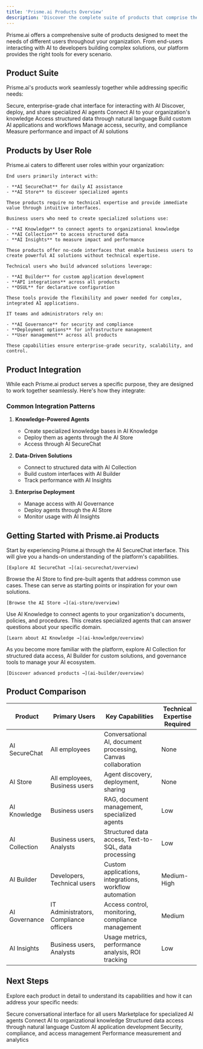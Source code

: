 ```yaml
---
title: 'Prisme.ai Products Overview'
description: 'Discover the complete suite of products that comprise the Prisme.ai platform'
---
```


Prisme.ai offers a comprehensive suite of products designed to meet the needs of different users throughout your organization. From end-users interacting with AI to developers building complex solutions, our platform provides the right tools for every scenario.

## Product Suite

Prisme.ai's products work seamlessly together while addressing specific needs:

<CardGroup cols={3}>
  <Card
    title="AI SecureChat"
    icon="message-bot"
    href="ai-securechat/overview"
    color="#4D7CFF"
  >
    Secure, enterprise-grade chat interface for interacting with AI
  </Card>
  <Card
    title="AI Store"
    icon="store"
    href="ai-store/overview"
    color="#6B47D9"
  >
    Discover, deploy, and share specialized AI agents
  </Card>
  <Card
    title="AI Knowledge"
    icon="book"
    href="ai-knowledge/overview"
    color="#F97316"
  >
    Connect AI to your organization's knowledge
  </Card>
  <Card
    title="AI Collection"
    icon="database"
    href="ai-collection/overview"
    color="#10B981"
  >
    Access structured data through natural language
  </Card>
  <Card
    title="AI Builder"
    icon="screwdriver-wrench"
    href="ai-builder/overview"
    color="#3B82F6"
  >
    Build custom AI applications and workflows
  </Card>
  <Card
    title="AI Governance"
    icon="shield-check"
    href="ai-governance/overview"
    color="#6366F1"
  >
    Manage access, security, and compliance
  </Card>
  <Card
    title="AI Insights"
    icon="chart-mixed"
    href="ai-insights/overview"
    color="#EC4899"
  >
    Measure performance and impact of AI solutions
  </Card>
</CardGroup>

## Products by User Role

Prisme.ai caters to different user roles within your organization:

<Tabs>
  <Tab title="End Users">
    
    End users primarily interact with:
    
    - **AI SecureChat** for daily AI assistance
    - **AI Store** to discover specialized agents
    
    These products require no technical expertise and provide immediate value through intuitive interfaces.
  </Tab>
  
  <Tab title="Business Users">

    
    Business users who need to create specialized solutions use:
    
    - **AI Knowledge** to connect agents to organizational knowledge
    - **AI Collection** to access structured data
    - **AI Insights** to measure impact and performance
    
    These products offer no-code interfaces that enable business users to create powerful AI solutions without technical expertise.
  </Tab>
  
  <Tab title="Developers">
    
    Technical users who build advanced solutions leverage:
    
    - **AI Builder** for custom application development
    - **API integrations** across all products
    - **DSUL** for declarative configuration
    
    These tools provide the flexibility and power needed for complex, integrated AI applications.
  </Tab>
  
  <Tab title="IT & Administrators">
    
    IT teams and administrators rely on:
    
    - **AI Governance** for security and compliance
    - **Deployment options** for infrastructure management
    - **User management** across all products
    
    These capabilities ensure enterprise-grade security, scalability, and control.
  </Tab>
</Tabs>

## Product Integration

While each Prisme.ai product serves a specific purpose, they are designed to work together seamlessly. Here's how they integrate:

### Common Integration Patterns

1. **Knowledge-Powered Agents**
   - Create specialized knowledge bases in AI Knowledge
   - Deploy them as agents through the AI Store
   - Access through AI SecureChat

2. **Data-Driven Solutions**
   - Connect to structured data with AI Collection
   - Build custom interfaces with AI Builder
   - Track performance with AI Insights

3. **Enterprise Deployment**
   - Manage access with AI Governance
   - Deploy agents through the AI Store
   - Monitor usage with AI Insights

## Getting Started with Prisme.ai Products

<Steps>
  <Step title="Begin with AI SecureChat">
    Start by experiencing Prisme.ai through the AI SecureChat interface. This will give you a hands-on understanding of the platform's capabilities.
    
    [Explore AI SecureChat →](ai-securechat/overview)
  </Step>
  
  <Step title="Discover specialized agents">
    Browse the AI Store to find pre-built agents that address common use cases. These can serve as starting points or inspiration for your own solutions.
    
    [Browse the AI Store →](ai-store/overview)
  </Step>
  
  <Step title="Connect to your knowledge">
    Use AI Knowledge to connect agents to your organization's documents, policies, and procedures. This creates specialized agents that can answer questions about your specific domain.
    
    [Learn about AI Knowledge →](ai-knowledge/overview)
  </Step>
  
  <Step title="Expand to advanced use cases">
    As you become more familiar with the platform, explore AI Collection for structured data access, AI Builder for custom solutions, and governance tools to manage your AI ecosystem.
    
    [Discover advanced products →](ai-builder/overview)
  </Step>
</Steps>

## Product Comparison

<table>
  <thead>
    <tr>
      <th>Product</th>
      <th>Primary Users</th>
      <th>Key Capabilities</th>
      <th>Technical Expertise Required</th>
    </tr>
  </thead>
  <tbody>
    <tr>
      <td>AI SecureChat</td>
      <td>All employees</td>
      <td>Conversational AI, document processing, Canvas collaboration</td>
      <td>None</td>
    </tr>
    <tr>
      <td>AI Store</td>
      <td>All employees, Business users</td>
      <td>Agent discovery, deployment, sharing</td>
      <td>None</td>
    </tr>
    <tr>
      <td>AI Knowledge</td>
      <td>Business users</td>
      <td>RAG, document management, specialized agents</td>
      <td>Low</td>
    </tr>
    <tr>
      <td>AI Collection</td>
      <td>Business users, Analysts</td>
      <td>Structured data access, Text-to-SQL, data processing</td>
      <td>Low</td>
    </tr>
    <tr>
      <td>AI Builder</td>
      <td>Developers, Technical users</td>
      <td>Custom applications, integrations, workflow automation</td>
      <td>Medium-High</td>
    </tr>
    <tr>
      <td>AI Governance</td>
      <td>IT Administrators, Compliance officers</td>
      <td>Access control, monitoring, compliance management</td>
      <td>Medium</td>
    </tr>
    <tr>
      <td>AI Insights</td>
      <td>Business users, Analysts</td>
      <td>Usage metrics, performance analysis, ROI tracking</td>
      <td>Low</td>
    </tr>
  </tbody>
</table>

## Next Steps

Explore each product in detail to understand its capabilities and how it can address your specific needs:

<CardGroup cols={2}>
  <Card
    title="AI SecureChat"
    icon="message-bot"
    href="ai-securechat/overview"
  >
    Secure conversational interface for all users
  </Card>
  <Card
    title="AI Store"
    icon="store"
    href="ai-store/overview"
  >
    Marketplace for specialized AI agents
  </Card>
  <Card
    title="AI Knowledge"
    icon="book"
    href="ai-knowledge/overview"
  >
    Connect AI to organizational knowledge
  </Card>
  <Card
    title="AI Collection"
    icon="database"
    href="ai-collection/overview"
  >
    Structured data access through natural language
  </Card>
  <Card
    title="AI Builder"
    icon="screwdriver-wrench"
    href="ai-builder/overview"
  >
    Custom AI application development
  </Card>
  <Card
    title="AI Governance"
    icon="shield-check"
    href="ai-governance/overview"
  >
    Security, compliance, and access management
  </Card>
  <Card
    title="AI Insights"
    icon="chart-mixed"
    href="ai-insights/overview"
  >
    Performance measurement and analytics
  </Card>
</CardGroup>